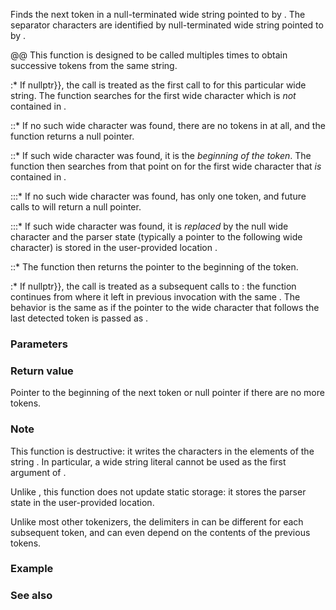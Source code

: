 {{cpp/title|wcstok}}
{{cpp/string/wide/navbar}}
{{dcl begin}}
{{dcl header|cwchar}}
{{dcl|1=
wchar_t* wcstok( wchar_t* str, const wchar_t* delim, wchar_t ** ptr);
}}
{{dcl end}}

Finds the next token in a null-terminated wide string pointed to by {{c|str}}. The separator characters are identified by null-terminated wide string pointed to by {{c|delim}}.

@@ This function is designed to be called multiples times to obtain successive tokens from the same string.

:* If {{c|str !{{=}} nullptr}}, the call is treated as the first call to {{tt|std::wcstok}} for this particular wide string. The function searches for the first wide character which is ''not'' contained in {{c|delim}}.
::* If no such wide character was found, there are no tokens in {{c|str}} at all, and the function returns a null pointer. 
::* If such wide character was found, it is the ''beginning of the token''. The function then searches from that point on for the first wide character that ''is'' contained in {{c|delim}}. 
:::* If no such wide character was found, {{c|str}} has only one token, and future calls to {{tt|std::wcstok}} will return a null pointer.
:::* If such wide character was found, it is ''replaced'' by the null wide character {{c|L'\0'}} and the parser state (typically a pointer to the following wide character) is stored in the user-provided location {{c|*ptr}}.
::* The function then returns the pointer to the beginning of the token.
:* If {{c|str {{==}} nullptr}}, the call is treated as a subsequent calls to {{tt|std::wcstok}}: the function continues from where it left in previous invocation with the same {{c|*ptr}}. The behavior is the same as if the pointer to the wide character that follows the last detected token is passed as {{c|str}}.

===Parameters===
{{par begin}}
{{par|str|pointer to the null-terminated wide string to tokenize}}
{{par|delim|pointer to the null-terminated wide string identifying delimiters}}
{{par|ptr|pointer to an object of type {{c|wchar_t*}}, which is used by wcstok to store its internal state}}
{{par end}}

===Return value===
Pointer to the beginning of the next token or null pointer if there are no more tokens.

===Note===
This function is destructive: it writes the {{c|L'\0'}} characters in the elements of the string {{c|str}}. In particular, a wide string literal cannot be used as the first argument of {{tt|std::wcstok}}.

Unlike {{lc|std::strtok}}, this function does not update static storage: it stores the parser state in the user-provided location.

Unlike most other tokenizers, the delimiters in {{tt|std::wcstok}} can be different for each subsequent token, and can even depend on the contents of the previous tokens.

===Example===
{{example
|code=
#include &lt;cwchar&gt;
#include &lt;iostream&gt;

int main()
{
    wchar_t input[100] = L"A bird came down the walk";
    wchar_t* buffer;
    wchar_t* token = std::wcstok(input, L" ", &amp;buffer);
    while (token)
    {
        std::wcout &lt;&lt; token &lt;&lt; '\n';
        token = std::wcstok(nullptr, L" ", &amp;buffer);
    }
}
|output=
A
bird
came
down
the
walk
}}

===See also===
{{dsc begin}}
{{dsc inc|cpp/string/byte/dsc strtok}}
{{dsc see c|c/string/wide/wcstok}}
{{dsc end}}

{{langlinks|de|es|fr|it|ja|pt|ru|zh}}